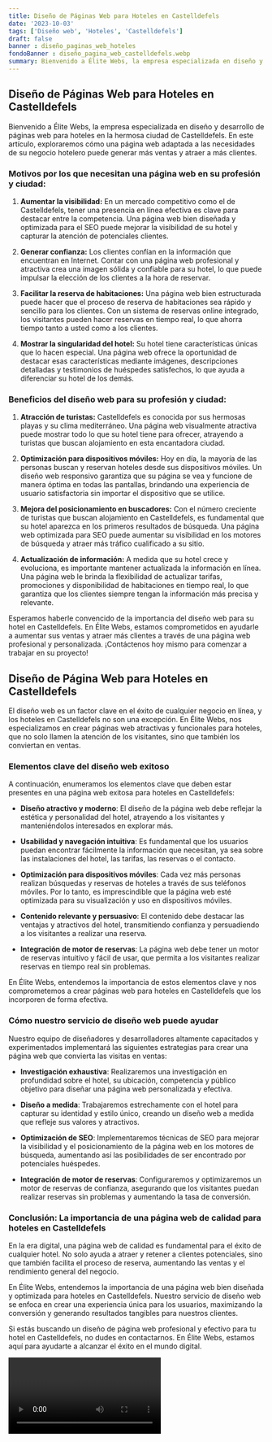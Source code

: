 ```yaml
---
title: Diseño de Páginas Web para Hoteles en Castelldefels
date: '2023-10-03'
tags: ['Diseño web', 'Hoteles', 'Castelldefels']
draft: false
banner : diseño_paginas_web_hoteles
fondoBanner : diseño_pagina_web_castelldefels.webp
summary: Bienvenido a Élite Webs, la empresa especializada en diseño y desarrollo de páginas web para hoteles en la hermosa ciudad de Castelldefels. En este artículo, exploraremos cómo una página web adaptada a las necesidades de su negocio hotelero puede generar más ventas y atraer a más clientes. 
---
```


## Diseño de Páginas Web para Hoteles en Castelldefels

Bienvenido a Élite Webs, la empresa especializada en diseño y desarrollo de páginas web para hoteles en la hermosa ciudad de Castelldefels. En este artículo, exploraremos cómo una página web adaptada a las necesidades de su negocio hotelero puede generar más ventas y atraer a más clientes. 

### Motivos por los que necesitan una página web en su profesión y ciudad:

1. **Aumentar la visibilidad:** En un mercado competitivo como el de Castelldefels, tener una presencia en línea efectiva es clave para destacar entre la competencia. Una página web bien diseñada y optimizada para el SEO puede mejorar la visibilidad de su hotel y capturar la atención de potenciales clientes.

2. **Generar confianza:** Los clientes confían en la información que encuentran en Internet. Contar con una página web profesional y atractiva crea una imagen sólida y confiable para su hotel, lo que puede impulsar la elección de los clientes a la hora de reservar.

3. **Facilitar la reserva de habitaciones:** Una página web bien estructurada puede hacer que el proceso de reserva de habitaciones sea rápido y sencillo para los clientes. Con un sistema de reservas online integrado, los visitantes pueden hacer reservas en tiempo real, lo que ahorra tiempo tanto a usted como a los clientes.

4. **Mostrar la singularidad del hotel:** Su hotel tiene características únicas que lo hacen especial. Una página web ofrece la oportunidad de destacar esas características mediante imágenes, descripciones detalladas y testimonios de huéspedes satisfechos, lo que ayuda a diferenciar su hotel de los demás.

### Beneficios del diseño web para su profesión y ciudad:

1. **Atracción de turistas:** Castelldefels es conocida por sus hermosas playas y su clima mediterráneo. Una página web visualmente atractiva puede mostrar todo lo que su hotel tiene para ofrecer, atrayendo a turistas que buscan alojamiento en esta encantadora ciudad.

2. **Optimización para dispositivos móviles:** Hoy en día, la mayoría de las personas buscan y reservan hoteles desde sus dispositivos móviles. Un diseño web responsivo garantiza que su página se vea y funcione de manera óptima en todas las pantallas, brindando una experiencia de usuario satisfactoria sin importar el dispositivo que se utilice.

3. **Mejora del posicionamiento en buscadores:** Con el número creciente de turistas que buscan alojamiento en Castelldefels, es fundamental que su hotel aparezca en los primeros resultados de búsqueda. Una página web optimizada para SEO puede aumentar su visibilidad en los motores de búsqueda y atraer más tráfico cualificado a su sitio.

4. **Actualización de información:** A medida que su hotel crece y evoluciona, es importante mantener actualizada la información en línea. Una página web le brinda la flexibilidad de actualizar tarifas, promociones y disponibilidad de habitaciones en tiempo real, lo que garantiza que los clientes siempre tengan la información más precisa y relevante.

Esperamos haberle convencido de la importancia del diseño web para su hotel en Castelldefels. En Élite Webs, estamos comprometidos en ayudarle a aumentar sus ventas y atraer más clientes a través de una página web profesional y personalizada. ¡Contáctenos hoy mismo para comenzar a trabajar en su proyecto!

<GifSeo />

<Cta />

## Diseño de Página Web para Hoteles en Castelldefels

El diseño web es un factor clave en el éxito de cualquier negocio en línea, y los hoteles en Castelldefels no son una excepción. En Élite Webs, nos especializamos en crear páginas web atractivas y funcionales para hoteles, que no solo llamen la atención de los visitantes, sino que también los conviertan en ventas.

### Elementos clave del diseño web exitoso

A continuación, enumeramos los elementos clave que deben estar presentes en una página web exitosa para hoteles en Castelldefels:

- **Diseño atractivo y moderno**: El diseño de la página web debe reflejar la estética y personalidad del hotel, atrayendo a los visitantes y manteniéndolos interesados en explorar más.

- **Usabilidad y navegación intuitiva**: Es fundamental que los usuarios puedan encontrar fácilmente la información que necesitan, ya sea sobre las instalaciones del hotel, las tarifas, las reservas o el contacto.

- **Optimización para dispositivos móviles**: Cada vez más personas realizan búsquedas y reservas de hoteles a través de sus teléfonos móviles. Por lo tanto, es imprescindible que la página web esté optimizada para su visualización y uso en dispositivos móviles.

- **Contenido relevante y persuasivo**: El contenido debe destacar las ventajas y atractivos del hotel, transmitiendo confianza y persuadiendo a los visitantes a realizar una reserva.

- **Integración de motor de reservas**: La página web debe tener un motor de reservas intuitivo y fácil de usar, que permita a los visitantes realizar reservas en tiempo real sin problemas.

En Élite Webs, entendemos la importancia de estos elementos clave y nos comprometemos a crear páginas web para hoteles en Castelldefels que los incorporen de forma efectiva.

### Cómo nuestro servicio de diseño web puede ayudar

Nuestro equipo de diseñadores y desarrolladores altamente capacitados y experimentados implementará las siguientes estrategias para crear una página web que convierta las visitas en ventas:

- **Investigación exhaustiva**: Realizaremos una investigación en profundidad sobre el hotel, su ubicación, competencia y público objetivo para diseñar una página web personalizada y efectiva.

- **Diseño a medida**: Trabajaremos estrechamente con el hotel para capturar su identidad y estilo único, creando un diseño web a medida que refleje sus valores y atractivos.

- **Optimización de SEO**: Implementaremos técnicas de SEO para mejorar la visibilidad y el posicionamiento de la página web en los motores de búsqueda, aumentando así las posibilidades de ser encontrado por potenciales huéspedes.

- **Integración de motor de reservas**: Configuraremos y optimizaremos un motor de reservas de confianza, asegurando que los visitantes puedan realizar reservas sin problemas y aumentando la tasa de conversión.

### Conclusión: La importancia de una página web de calidad para hoteles en Castelldefels

En la era digital, una página web de calidad es fundamental para el éxito de cualquier hotel. No solo ayuda a atraer y retener a clientes potenciales, sino que también facilita el proceso de reserva, aumentando las ventas y el rendimiento general del negocio.

En Élite Webs, entendemos la importancia de una página web bien diseñada y optimizada para hoteles en Castelldefels. Nuestro servicio de diseño web se enfoca en crear una experiencia única para los usuarios, maximizando la conversión y generando resultados tangibles para nuestros clientes.

Si estás buscando un diseño de página web profesional y efectivo para tu hotel en Castelldefels, no dudes en contactarnos. En Élite Webs, estamos aquí para ayudarte a alcanzar el éxito en el mundo digital.

<Video />

<CtaBot job='Hoteles' city='Castelldefels'/>

<Gmaps query='Castelldefels+españa+maps' />